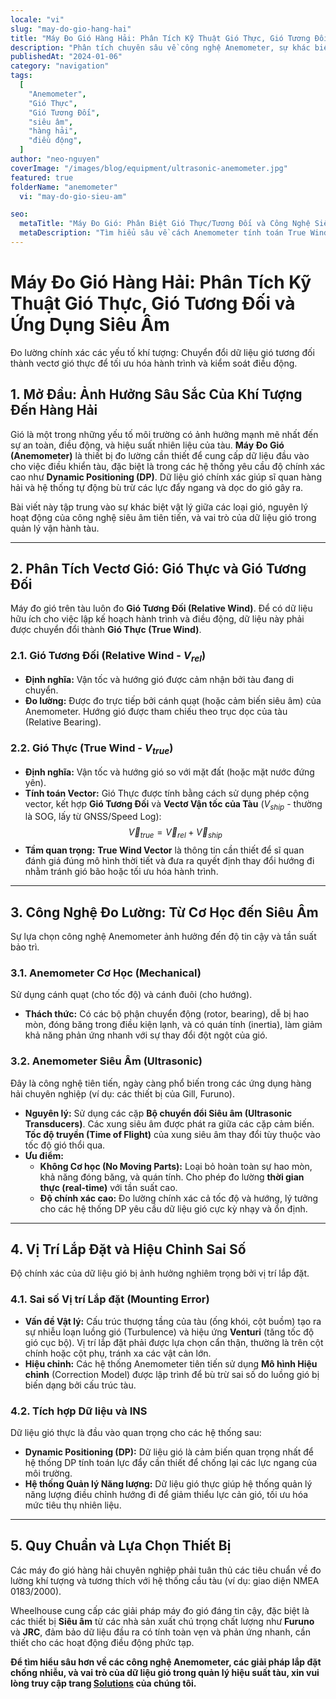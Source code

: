 ```yaml
---
locale: "vi"
slug: "may-do-gio-hang-hai"
title: "Máy Đo Gió Hàng Hải: Phân Tích Kỹ Thuật Gió Thực, Gió Tương Đối và Ứng Dụng Siêu Âm"
description: "Phân tích chuyên sâu về công nghệ Anemometer, sự khác biệt giữa Tốc độ Gió Thực và Gió Tương Đối, nguyên lý hoạt động của cảm biến siêu âm và vai trò trong điều động và an toàn."
publishedAt: "2024-01-06"
category: "navigation"
tags:
  [
    "Anemometer",
    "Gió Thực",
    "Gió Tương Đối",
    "siêu âm",
    "hàng hải",
    "điều động",
  ]
author: "neo-nguyen"
coverImage: "/images/blog/equipment/ultrasonic-anemometer.jpg"
featured: true
folderName: "anemometer"
  vi: "may-do-gio-sieu-am"

seo:
  metaTitle: "Máy Đo Gió: Phân Biệt Gió Thực/Tương Đối và Công Nghệ Siêu Âm | Wheelhouse"
  metaDescription: "Tìm hiểu sâu về cách Anemometer tính toán True Wind Vector, nguyên lý hoạt động không cơ học của cảm biến siêu âm, và vai trò của dữ liệu gió trong các hệ thống DP."
---
```


# Máy Đo Gió Hàng Hải: Phân Tích Kỹ Thuật Gió Thực, Gió Tương Đối và Ứng Dụng Siêu Âm

<p className="text-xl text-gray-500 italic mb-8">
  Đo lường chính xác các yếu tố khí tượng: Chuyển đổi dữ liệu gió tương đối
  thành vectơ gió thực để tối ưu hóa hành trình và kiểm soát điều động.
</p>

## 1. Mở Đầu: Ảnh Hưởng Sâu Sắc Của Khí Tượng Đến Hàng Hải

Gió là một trong những yếu tố môi trường có ảnh hưởng mạnh mẽ nhất đến sự an toàn, điều động, và hiệu suất nhiên liệu của tàu. **Máy Đo Gió (Anemometer)** là thiết bị đo lường cần thiết để cung cấp dữ liệu đầu vào cho việc điều khiển tàu, đặc biệt là trong các hệ thống yêu cầu độ chính xác cao như **Dynamic Positioning (DP)**. Dữ liệu gió chính xác giúp sĩ quan hàng hải và hệ thống tự động bù trừ các lực đẩy ngang và dọc do gió gây ra.

Bài viết này tập trung vào sự khác biệt vật lý giữa các loại gió, nguyên lý hoạt động của công nghệ siêu âm tiên tiến, và vai trò của dữ liệu gió trong quản lý vận hành tàu.

---

## 2. Phân Tích Vectơ Gió: Gió Thực và Gió Tương Đối

Máy đo gió trên tàu luôn đo **Gió Tương Đối (Relative Wind)**. Để có dữ liệu hữu ích cho việc lập kế hoạch hành trình và điều động, dữ liệu này phải được chuyển đổi thành **Gió Thực (True Wind)**.

### 2.1. Gió Tương Đối (Relative Wind - $V_{rel}$)

- **Định nghĩa:** Vận tốc và hướng gió được cảm nhận bởi tàu đang di chuyển.
- **Đo lường:** Được đo trực tiếp bởi cánh quạt (hoặc cảm biến siêu âm) của Anemometer. Hướng gió được tham chiếu theo trục dọc của tàu (Relative Bearing).

### 2.2. Gió Thực (True Wind - $V_{true}$)

- **Định nghĩa:** Vận tốc và hướng gió so với mặt đất (hoặc mặt nước đứng yên).
- **Tính toán Vector:** Gió Thực được tính bằng cách sử dụng phép cộng vector, kết hợp **Gió Tương Đối** và **Vectơ Vận tốc của Tàu** ($V_{ship}$ - thường là SOG, lấy từ GNSS/Speed Log):
  $$\vec{V}_{true} = \vec{V}_{rel} + \vec{V}_{ship}$$
- **Tầm quan trọng:** **True Wind Vector** là thông tin cần thiết để sĩ quan đánh giá đúng mô hình thời tiết và đưa ra quyết định thay đổi hướng đi nhằm tránh gió bão hoặc tối ưu hóa hành trình.

---

## 3. Công Nghệ Đo Lường: Từ Cơ Học đến Siêu Âm

Sự lựa chọn công nghệ Anemometer ảnh hưởng đến độ tin cậy và tần suất bảo trì.

### 3.1. Anemometer Cơ Học (Mechanical)

Sử dụng cánh quạt (cho tốc độ) và cánh đuôi (cho hướng).

- **Thách thức:** Có các bộ phận chuyển động (rotor, bearing), dễ bị hao mòn, đóng băng trong điều kiện lạnh, và có quán tính (inertia), làm giảm khả năng phản ứng nhanh với sự thay đổi đột ngột của gió.

### 3.2. Anemometer Siêu Âm (Ultrasonic)

Đây là công nghệ tiên tiến, ngày càng phổ biến trong các ứng dụng hàng hải chuyên nghiệp (ví dụ: các thiết bị của Gill, Furuno).

- **Nguyên lý:** Sử dụng các cặp **Bộ chuyển đổi Siêu âm (Ultrasonic Transducers)**. Các xung siêu âm được phát ra giữa các cặp cảm biến. **Tốc độ truyền (Time of Flight)** của xung siêu âm thay đổi tùy thuộc vào tốc độ gió thổi qua.
- **Ưu điểm:**
  - **Không Cơ học (No Moving Parts):** Loại bỏ hoàn toàn sự hao mòn, khả năng đóng băng, và quán tính. Cho phép đo lường **thời gian thực (real-time)** với tần suất cao.
  - **Độ chính xác cao:** Đo lường chính xác cả tốc độ và hướng, lý tưởng cho các hệ thống DP yêu cầu dữ liệu gió cực kỳ nhạy và ổn định.

---

## 4. Vị Trí Lắp Đặt và Hiệu Chỉnh Sai Số

Độ chính xác của dữ liệu gió bị ảnh hưởng nghiêm trọng bởi vị trí lắp đặt.

### 4.1. Sai số Vị trí Lắp đặt (Mounting Error)

- **Vấn đề Vật lý:** Cấu trúc thượng tầng của tàu (ống khói, cột buồm) tạo ra sự nhiễu loạn luồng gió (Turbulence) và hiệu ứng **Venturi** (tăng tốc độ gió cục bộ). Vị trí lắp đặt phải được lựa chọn cẩn thận, thường là trên cột chính hoặc cột phụ, tránh xa các vật cản lớn.
- **Hiệu chỉnh:** Các hệ thống Anemometer tiên tiến sử dụng **Mô hình Hiệu chỉnh** (Correction Model) được lập trình để bù trừ sai số do luồng gió bị biến dạng bởi cấu trúc tàu.

### 4.2. Tích hợp Dữ liệu và INS

Dữ liệu gió thực là đầu vào quan trọng cho các hệ thống sau:

- **Dynamic Positioning (DP):** Dữ liệu gió là cảm biến quan trọng nhất để hệ thống DP tính toán lực đẩy cần thiết để chống lại các lực ngang của môi trường.
- **Hệ thống Quản lý Năng lượng:** Dữ liệu gió thực giúp hệ thống quản lý năng lượng điều chỉnh hướng đi để giảm thiểu lực cản gió, tối ưu hóa mức tiêu thụ nhiên liệu.

---

## 5. Quy Chuẩn và Lựa Chọn Thiết Bị

Các máy đo gió hàng hải chuyên nghiệp phải tuân thủ các tiêu chuẩn về đo lường khí tượng và tương thích với hệ thống cầu tàu (ví dụ: giao diện NMEA 0183/2000).

Wheelhouse cung cấp các giải pháp máy đo gió đáng tin cậy, đặc biệt là các thiết bị **Siêu âm** từ các nhà sản xuất chú trọng chất lượng như **Furuno** và **JRC**, đảm bảo dữ liệu đầu ra có tính toàn vẹn và phản ứng nhanh, cần thiết cho các hoạt động điều động phức tạp.

**Để tìm hiểu sâu hơn về các công nghệ Anemometer, các giải pháp lắp đặt chống nhiễu, và vai trò của dữ liệu gió trong quản lý hiệu suất tàu, xin vui lòng truy cập trang [Solutions](/solutions) của chúng tôi.**

